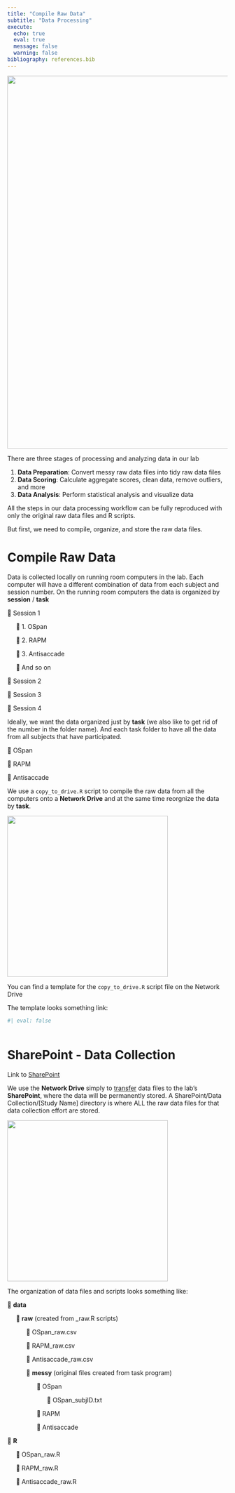 ```yaml
---
title: "Compile Raw Data"
subtitle: "Data Processing"
execute:
  echo: true
  eval: true
  message: false
  warning: false
bibliography: references.bib
---
```


![](images/data_workflow_2.png){width="850"}

There are three stages of processing and analyzing data in our lab

1.  **Data Preparation**: Convert messy raw data files into tidy raw data files
2.  **Data Scoring**: Calculate aggregate scores, clean data, remove outliers, and more
3.  **Data Analysis**: Perform statistical analysis and visualize data

All the steps in our data processing workflow can be fully reproduced with only the original raw data files and R scripts.

But first, we need to compile, organize, and store the raw data files.

# Compile Raw Data

Data is collected locally on running room computers in the lab. Each computer will have a different combination of data from each subject and session number. On the running room computers the data is organized by **session** / **task**

📁 Session 1

     📁 1. OSpan

     📁 2. RAPM

     📁 3. Antisaccade

     📁 And so on

📁 Session 2

📁 Session 3

📁 Session 4

Ideally, we want the data organized just by **task** (we also like to get rid of the number in the folder name). And each task folder to have all the data from all subjects that have participated.

📁 OSpan

📁 RAPM

📁 Antisaccade

We use a `copy_to_drive.R` script to compile the raw data from all the computers onto a **Network Drive** and at the same time reorgnize the data by **task**.

![](images/data_to_zdrive.png){fig-align="center" width="367"}

::: callout-note
You can find a template for the `copy_to_drive.R` script file on the Network Drive
:::

The template looks something link:

```r
#| eval: false



```

# SharePoint - Data Collection

Link to [SharePoint](https://gtvault.sharepoint.com/sites/cos/psychology/engle-lab/Shared%20Documents/Forms/All%20Items.aspx){target="_blank"}

We use the **Network Drive** simply to [transfer]{.underline} data files to the lab's **SharePoint**, where the data will be permanently stored. A SharePoint/Data Collection/\[Study Name\] directory is where ALL the raw data files for that data collection effort are stored.

![](images/data_to_sharepoint.png){fig-align="center" width="367"}

The organization of data files and scripts looks something like:

📁 **data**

     📁 **raw** (created from \_raw.R scripts)

           📄 OSpan_raw.csv

           📄 RAPM_raw.csv

           📄 Antisaccade_raw.csv

           📁 **messy** (original files created from task program)

                 📁 OSpan

                       📄 OSpan_subjID.txt

                 📁 RAPM

                 📁 Antisaccade

📁 **R**

     📄 OSpan_raw.R

     📄 RAPM_raw.R

     📄 Antisaccade_raw.R

